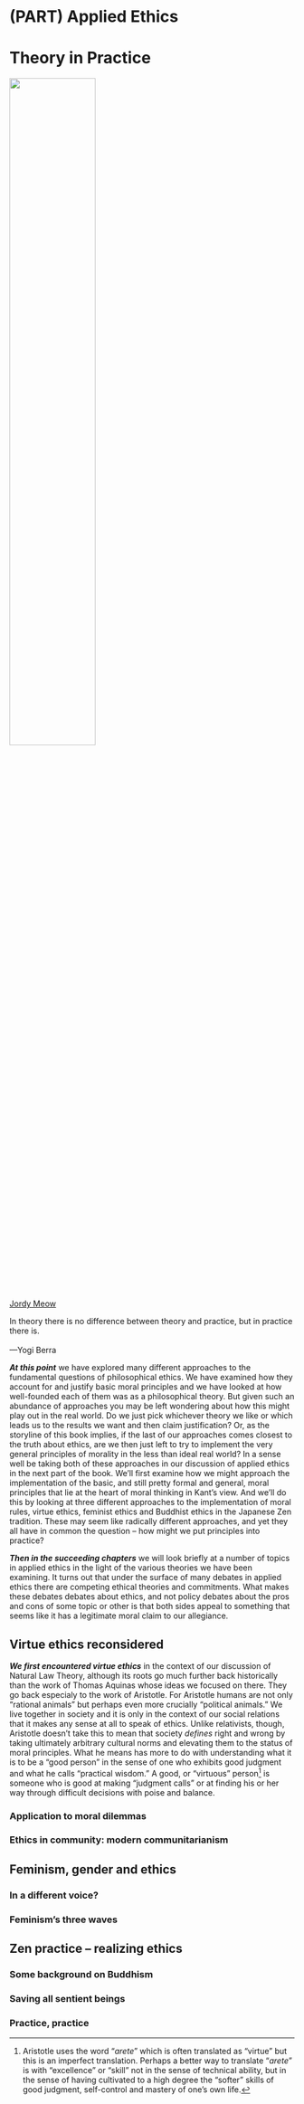 # (PART) Applied Ethics {-}

# Theory in Practice

:::: {.centerpic data-latex=""}

![](img/jizo.jpg){width=55%}

::: {.centercap data-latex=""}

[Jordy Meow](https://pixabay.com/users/jordymeow-943760/)

:::

::::


:::{.epigraph data-latex=""}

In theory there is no difference between theory and practice, but in practice there is.\
\
---Yogi Berra

:::


**_At this point_** we have explored many different approaches to the fundamental questions of philosophical ethics. We have examined how they account for and justify basic moral principles and we have looked at how well-founded each of them was as a philosophical theory. But given such an abundance of approaches you may be left wondering about how this might play out in the real world. Do we just pick whichever theory we like or which leads us to the results we want and then claim justification? Or, as the storyline of this book implies, if the last of our approaches comes closest to the truth about ethics, are we then just left to try to implement the very general principles of morality in the less than ideal real world? In a sense well be taking both of these approaches in our discussion of applied ethics in the next part of the book. We'll first examine how we might approach the implementation of the basic, and still pretty formal and general, moral principles that lie at the heart of moral thinking in Kant's view. And we'll do this by looking at three different approaches to the implementation of moral rules, virtue ethics, feminist ethics and Buddhist ethics in the Japanese Zen tradition. These may seem like radically different approaches, and yet they all have in common the question -- how might we put principles into practice?

**_Then in the succeeding chapters_** we will look briefly at a number of topics in applied ethics in the light of the various theories we have been examining. It turns out that under the surface of many debates in applied ethics there are competing ethical theories and commitments. What makes these debates debates about ethics, and not policy debates about the pros and cons of some topic or other is that both sides appeal to something that seems like it has a legitimate moral claim to our allegiance. 

## Virtue ethics reconsidered

**_We first encountered virtue ethics_** in the context of our discussion of Natural Law Theory, although its roots go much further back historically than the work of Thomas Aquinas whose ideas we focused on there. They go back especialy to the work of Aristotle. For Aristotle humans are not only "rational animals" but perhaps even more crucially "political animals." We live together in society and it is only in the context of our social relations that it makes any sense at all to speak of ethics. Unlike relativists, though, Aristotle doesn't take this to mean that society *defines* right and wrong by taking ultimately arbitrary cultural norms and elevating them to the status of moral principles. What he means has more to do with understanding what it is to be a "good person" in  the sense of one who exhibits good judgment and what he calls "practical wisdom." A good, or "virtuous" person^[Aristotle uses the word "*arete*" which is often translated as "virtue" but this is an imperfect translation. Perhaps a better way to translate "*arete*" is with "excellence" or "skill" not in the sense of technical ability, but in the sense of having cultivated to a high degree the "softer" skills of good judgment, self-control and mastery of one's own life.] is someone who is good at making "judgment calls" or at finding his or her way through difficult decisions with poise and balance.


### Application to moral dilemmas {-}

### Ethics in community: modern communitarianism {-}

## Feminism, gender and ethics

### In a different voice? {-}

### Feminism's three waves {-}


## Zen practice -- realizing ethics

### Some background on Buddhism {-}

### Saving all sentient beings {-}

### Practice, practice {-}
